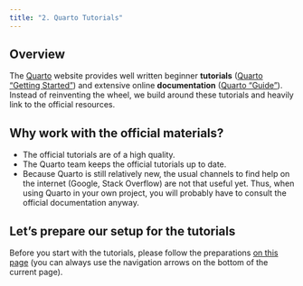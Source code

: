 ```yaml
---
title: "2. Quarto Tutorials"
---
```


## Overview

The [Quarto](https://quarto.org/) website provides well written beginner **tutorials** ([Quarto "Getting Started"](https://quarto.org/docs/get-started/)) and extensive online **documentation** ([Quarto "Guide"](https://quarto.org/docs/guide/)).
Instead of reinventing the wheel, we build around these tutorials and heavily link to the official resources.

## Why work with the official materials?

- The official tutorials are of a high quality.
- The Quarto team keeps the official tutorials up to date.
- Because Quarto is still relatively new, the usual channels to find help on the internet (Google, Stack Overflow) are not that useful yet. Thus, when using Quarto in your own project, you will probably have to consult the official documentation anyway.

## Let's prepare our setup for the tutorials

Before you start with the tutorials, please follow the preparations [on this page](preparations.qmd) (you can always use the navigation arrows on the bottom of the current page).

<!-- Download the raw .qmd file for this exercise: -->

<!-- {{< downloadthis quarto_tutorials.qmd dname="Exercise_One.qmd" label="Download .qmd">}} -->

